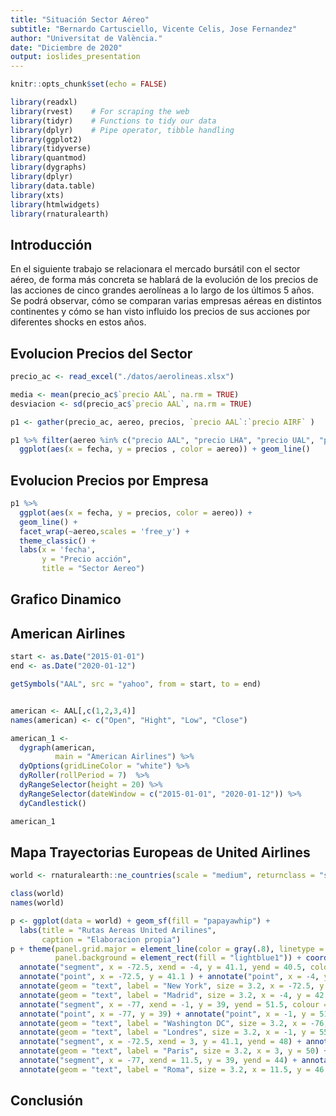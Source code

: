 ---
title: "Situación Sector Aéreo"
subtitle: "Bernardo Cartusciello, Vicente Celis, Jose Fernandez"
author: "Universitat de València."
date: "Diciembre de 2020"
output: ioslides_presentation
---


```{r setup, include=FALSE}
knitr::opts_chunk$set(echo = FALSE)
```

```{r packages-setup, include = FALSE}
library(readxl)
library(rvest)    # For scraping the web
library(tidyr)    # Functions to tidy our data
library(dplyr)    # Pipe operator, tibble handling
library(ggplot2) 
library(tidyverse)
library(quantmod)
library(dygraphs)
library(dplyr)
library(data.table)
library(xts)
library(htmlwidgets)
library(rnaturalearth)
```




## Introducción 

En el siguiente trabajo se relacionara el mercado bursátil con el sector aéreo, de forma más concreta se hablará de la evolución de los precios de las acciones de cinco grandes aerolíneas a lo largo de los últimos 5 años. Se podrá observar, cómo se comparan varias empresas aéreas en distintos continentes y cómo se han visto influido los precios de sus acciones por diferentes shocks en estos años.



## Evolucion Precios del Sector

```{r, echo = FALSE, include = TRUE}

precio_ac <- read_excel("./datos/aerolineas.xlsx")

media <- mean(precio_ac$`precio AAL`, na.rm = TRUE)    
desviacion <- sd(precio_ac$`precio AAL`, na.rm = TRUE) 

p1 <- gather(precio_ac, aereo, precios, `precio AAL`:`precio AIRF` )

p1 %>% filter(aereo %in% c("precio AAL", "precio LHA", "precio UAL", "precio RYA","precio AIRF")) %>% 
  ggplot(aes(x = fecha, y = precios , color = aereo)) + geom_line() 

```

## Evolucion Precios por Empresa

```{r, echo = FALSE, include = TRUE}
p1 %>%
  ggplot(aes(x = fecha, y = precios, color = aereo)) +
  geom_line() +
  facet_wrap(~aereo,scales = 'free_y') +
  theme_classic() +
  labs(x = 'fecha',
       y = "Precio acción",
       title = "Sector Aereo")

```

## Grafico Dinamico


## American Airlines

```{r, echo = FALSE, include = TRUE}
start <- as.Date("2015-01-01")
end <- as.Date("2020-01-12")

getSymbols("AAL", src = "yahoo", from = start, to = end)


american <- AAL[,c(1,2,3,4)]
names(american) <- c("Open", "Hight", "Low", "Close")

american_1 <-
  dygraph(american,
          main = "American Airlines") %>%
  dyOptions(gridLineColor = "white") %>%
  dyRoller(rollPeriod = 7)  %>%
  dyRangeSelector(height = 20) %>%
  dyRangeSelector(dateWindow = c("2015-01-01", "2020-01-12")) %>%
  dyCandlestick()

american_1
```

## Mapa Trayectorias Europeas de United Airlines

```{r, echo = FALSE, include = TRUE}


world <- rnaturalearth::ne_countries(scale = "medium", returnclass = "sf")

class(world)
names(world)

p <- ggplot(data = world) + geom_sf(fill = "papayawhip") +
  labs(title = "Rutas Aereas United Arilines",
       caption = "Elaboracion propia")
p + theme(panel.grid.major = element_line(color = gray(.8), linetype = "dashed", size = 0.03),
          panel.background = element_rect(fill = "lightblue1")) + coord_sf(xlim = c(-130, 40.00), ylim = c(23, 60), expand = FALSE) +
  annotate("segment", x = -72.5, xend = -4, y = 41.1, yend = 40.5, colour = "black") +
  annotate("point", x = -72.5, y = 41.1 ) + annotate("point", x = -4, y = 40.5 ) +
  annotate(geom = "text", label = "New York", size = 3.2, x = -72.5, y = 43) +
  annotate(geom = "text", label = "Madrid", size = 3.2, x = -4, y = 42.5) +
  annotate("segment", x = -77, xend = -1, y = 39, yend = 51.5, colour = "black") +
  annotate("point", x = -77, y = 39) + annotate("point", x = -1, y = 51.5) +
  annotate(geom = "text", label = "Washington DC", size = 3.2, x = -76, y = 37.5) +
  annotate(geom = "text", label = "Londres", size = 3.2, x = -1, y = 55) +
  annotate("segment", x = -72.5, xend = 3, y = 41.1, yend = 48) + annotate("point", x = 3, y = 48) +
  annotate(geom = "text", label = "Paris", size = 3.2, x = 3, y = 50) +
  annotate("segment", x = -77, xend = 11.5, y = 39, yend = 44) + annotate("point", x =11.5, y = 44) +
  annotate(geom = "text", label = "Roma", size = 3.2, x = 11.5, y = 46.5)
```

## Conclusión





